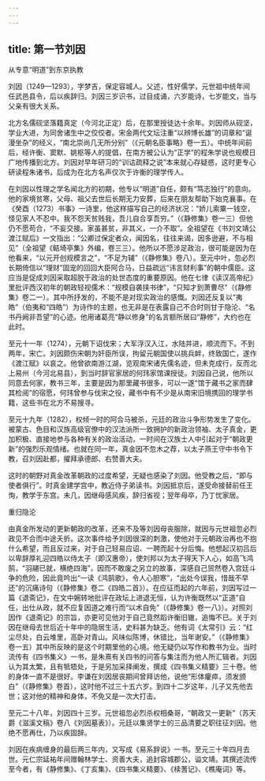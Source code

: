```yaml
---
---
---
```

title: 第一节刘因
---



从专意“明道”到东京执教

刘因（1249—1293），字梦吉，保定容城人。父述，性好儒学，元世祖中统年间任武邑县令，后以疾辞归。刘因三岁识书，过目成诵，六岁能诗，七岁能文，当与父亲有很大关系。

北方名儒砚坚落籍真定（今河北正定）后，在那里授徒达十余年。刘因师从砚坚，学业大进，为同舍诸生中之佼佼者。宋金两代文坛注重“以辨博长雄”的词章和“诞漫坐杂”的经义，“南北崇尚几无所分别”（《元朝名臣事略》卷一五）。中统年间前后，经许衡、窦默、姚枢等人的提倡，在南方被公认为“正学”的程朱学说也规模日广地传播到北方。刘因对早年研习的“训诂疏释之说”本来就心存疑惑，这时更专心研读程朱诸书，后成为在北方名声仅次于许衡的理学传人。

在刘因以性理之学名闻北方的初期，他专以“明道”自任，颇有“笃志独行”的意向。他的家境贫寒，父母、祖父去世后长期无力安葬，后来在朋友帮助下始克襄事。在《癸酉（1273）书事》一诗里，他这样描写自己的经济状况：“娇儿索粟一钱空，怪见家人不忍中。我不怨天贫贱我，吾儿自合享吾穷。”（《静修集》卷一三）但他仍不愿苟合，“不妄交接。家虽甚贫，非其义，一介不取”。全祖望在《书刘文靖公渡江赋后》一文指出：“公卿过保定者众，闻因名，往往来谒，因多逊避，不与相见”（全祖望《鲒埼亭集》外编，卷三三）。他所以不愿涉足政治，很可能是因为在他看来，“以元开创规模言之”，“不足为辅”（《静修集》卷八）。至元中叶，忽必烈长期倚信以“理财”固宠的回回大臣阿合马，日益疏远“讳言财利事”的朝中儒臣。这应当是促成刘因采取超脱于政治的处世态度的重要原因。他在七律《读汉高帝纪》里批评西汉初年的朝政轻视儒术：“规模自袭挟书律”，“只知才到萧曹尽”（《静修集》卷二一）。其中所抒发的，不能不是对现实政治的感慨。刘因还反复以“夷皓”（伯夷和“四皓”）为诗作的主题，也无非是在表露自己不合时则甘于隐沦、“名书丹阙非吾望”的心迹。他用诸葛亮“静以修身”的名言额所居曰“静修”，大约也在此时。

至元十一年（1274），元朝下诏伐宋；大军浮汉入江，水陆并进，顺流而下。不到两年，宋亡。刘因颇伤宋朝为奸臣所误，拘留元朝国使以挑兵衅，终致国亡，遂作《渡江赋》以哀之。他曾欲南游江湖，览观南宋诸先儒名迹，但未克成行，反而北上易州（今河北易县），到当时辞官家居的何玮家馆课授徒。刘因自己说，他所以同意去何家，教书三年，主要是因为那里藏书很多，可以一遂“馆于藏书之家而肆其检阅”的宿愿，何玮曾参与伐宋之役，藏书中有不少是从南宋旧境携回的理学书籍，这些书在北方不易搜寻。

至元十九年（1282），权倾一时的阿合马被杀，元廷的政治斗争形势发生了变化。被蒙古、色目和汉族高级官僚中的汉法派所一致拥护的新政治领袖、太子真金，更加积极、直接地参与各种有关的政治活动，一时间在汉族士人中引起对于“朝政更新”的强烈乐观情绪。也就在同一年，真金因不忽木之荐，以太子燕王守中书令下教，召刘因赴都，擢拜承德郎、右赞善大夫。

这时的朝野对真金改革朝政的过度希望，无疑也感染了刘因。他受教之后，“即与使者俱行”。时真金建学宫中，教近侍子弟读书。刘因抵京后，遂受命接替前任王恂，教学于东宫。未几，因继母感风疾，辞归省视；翌年母卒，乃丁忧家居。

重归隐沦

由真金所发动的更新朝政的改革，还来不及等刘因母丧服除，就因与元世祖忽必烈政见不合而中途夭折。这次事件给予刘因很深的刺激，使他对于元朝政治再也不抱什么希望，而且反过来，对于自己轻易应诏、一聘而起十分后悔。他想起汉初吕后以卑辞厚礼迎四皓以侍太子（即汉惠帝），使刘邦以为太子得天下人心，如高飞鸿鹄，“羽翮已就，横绝四海”，因而不敢废之另立的故事，深感自己贸然卷入宫廷斗争的危险，因此竟吟出“一读《鸿鹄歌》，令人心胆寒”，“出处今误我，惜哉不早还”的沉痛诗句（《静修集》卷二《四皓二首》）。在应征而起的六年前，刘因写过一篇《退斋记》，在文中婉转地批评在政坛上进退无恒，认为许衡既然以“正道”自任，出仕从政，就不应复因道之难行而“以术自免”（《静修集》卷一八》）。对照刘因作《退斋记》的宗旨，亦更可见他对于自己竟然蹈许衡旧辙，追悔不已。关于刘因在继母去世后近十年中的隐居生活，史料甚为缺乏。他有词《太常引》云：“红尘尽处，白云堆里，高卧对青山。风味似陈博，休错比，当年谢安。”（《静修集》卷一五）其中所反映的是这个时期里他的心境。他无疑仍以写作和教书为业。当时流传有《四书集义》一书，是朱熹有关四书的问答与集注而为他人所汇辑者。刘因认为其太繁，且有牴牾处，于是另加采择阐发，撰成《四书集义精要》三十卷。他的身体一直不是很好。李谦在刘因居丧期间曾拜访他，说他“形体癯瘁，须发颁白”（《静修集》卷首），这时他不过三十五六岁。到四十二岁这年，儿子又先他去世；这对他的精神和身体，不免又是一次大打击。

至元二十八年，刘因四十三岁。元世祖忽必烈杀权相桑哥，“朝政又一更新”（苏天爵《滋溪文稿》卷八《刘因墓表》）。元廷以集贤学士的三品清要之职往征刘因。他绝不愿再仕，乃以疾固辞。

刘因在疾病缠身的最后两三年内，又写成《易系辞说》一书。至元三十年四月去世。元仁宗延祐年间赠翰林学士、资善大夫，追封容城郡公，谥文靖。其撰述流传至今者，有《静修集》、《丁亥集》、《四书集义精要》、《椟蓍记》、《樵庵词》等。